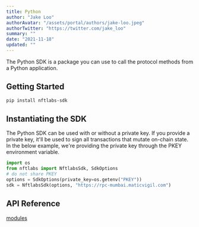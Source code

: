 ```yaml
---
title: Python
author: "Jake Loo"
authorAvatar: "/assets/portal/authors/jake-loo.jpeg"
authorTwitter: "https://twitter.com/jake_loo"
summary: ""
date: "2021-11-18"
updated: ""
---
```


The Python SDK is a package you can use to call the protocol methods from a Python application.

## Getting Started

```bash
pip install nftlabs-sdk
```

## Instantiating the SDK

The Python SDK can be used with or without a private key.
If you provide a private key, it'll be used to sign all transactions that mutate on-chain state.
In the below example, we're providing the private key through the PKEY environment variable.

```python
import os
from nftlabs import NftlabsSdk, SdkOptions
# do not share PKEY
options = SdkOptions(private_key=os.getenv("PKEY"))
sdk = NftlabsSdk(options, "https://rpc-mumbai.maticvigil.com")
```

## API Reference

[modules](https://python-docs.thirdweb.com/)
